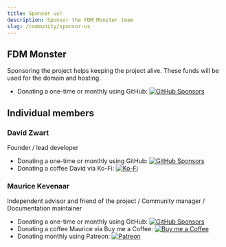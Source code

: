 ```yaml
---
title: Sponsor us!
description: Sponsor the FDM Monster team
slug: /community/sponsor-us
---
```


## FDM Monster

Sponsoring the project helps keeping the project alive. These funds will be used for the domain and hosting.

- Donating a one-time or monthly using GitHub: [![GitHub Sponsors](https://img.shields.io/github/sponsors/fdm-monster?logo=github)](https://github.com/sponsors/fdm-monster)

## Individual members

### David Zwart

Founder / lead developer

- Donating a one-time or monthly using GitHub: [![GitHub Sponsors](https://img.shields.io/github/sponsors/davidzwa?logo=github)](https://github.com/sponsors/davidzwa)
- Donating a coffee David via Ko-Fi: [![Ko-Fi](https://shields.io/badge/ko--fi-Buy_me_a_coffee-ff5f5f?logo=ko-fi)](https://ko-fi.com/davidzwa)

### Maurice Kevenaar

Independent advisor and friend of the project / Community manager / Documentation maintainer

- Donating a one-time or monthly using GitHub: [![GitHub Sponsors](https://img.shields.io/github/sponsors/mkevenaar?logo=github)](https://github.com/sponsors/mkevenaar)
- Donating a coffee Maurice via Buy me a Coffee: [![Buy me a Coffee](https://img.shields.io/badge/Buy_Me_A_Coffee-mkevenaar-FFDD00?logo=buy-me-a-coffee)](https://www.buymeacoffee.com/mkevenaar)
- Donating monthly using Patreon: [![Patreon](https://img.shields.io/badge/Patreon-mkevenaar-red?logo=Patreon)](https://www.patreon.com/mkevenaar)
